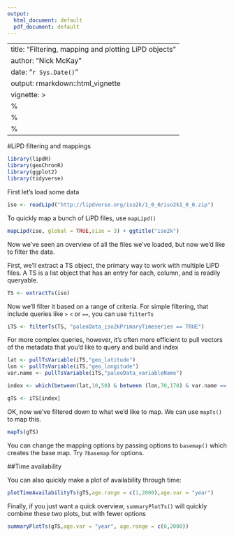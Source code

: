 ```yaml
---
output:
  html_document: default
  pdf_document: default
---
```

---
title: "Filtering, mapping and plotting LiPD objects"
author: "Nick McKay"
date: "`r Sys.Date()`"
output: rmarkdown::html_vignette
vignette: >
  %\VignetteIndexEntry{FilteringAndMapping}
  %\VignetteEngine{knitr::rmarkdown}
  %\VignetteEncoding{UTF-8}
---
  
#LiPD filtering and mappings


```r
library(lipdR)
library(geoChronR)
library(ggplot2)
library(tidyverse)
```


First let's load some data
```r
iso <- readLipd("http://lipdverse.org/iso2k/1_0_0/iso2k1_0_0.zip")
```

To quickly map a bunch of LiPD files, use `mapLipd()`

```r
mapLipd(iso, global = TRUE,size = 3) + ggtitle("iso2k")
```

Now we've seen an overview of all the files we've loaded, but now we'd like to filter the data.

First, we'll extract a TS object, the primary way to work with multiple LiPD files. A TS is a list object that has an entry for each, column, and is readily queryable. 

```r
TS <- extractTs(iso)
```

Now we'll filter it based on a range of criteria. For simple filtering, that include queries like `>` `<` or `==`, you can use `filterTs`

```r

iTS <- filterTs(TS, "paleoData_iso2kPrimaryTimeseries == TRUE")

```


For more complex queries, however, it's often more efficient to pull vectors of the metadata that you'd like to query and build and index

```r
lat <- pullTsVariable(iTS,"geo_latitude")
lon <- pullTsVariable(iTS,"geo_longitude")
var.name <- pullTsVariable(iTS,"paleoData_variableName")

index <- which(between(lat,10,50) & between (lon,70,170) & var.name == "d18O")

gTS <- iTS[index]
```



OK, now we've filtered down to what we'd like to map. We can use `mapTs()` to map this. 

```r
mapTs(gTS)
```

You can change the mapping options by passing options to `basemap()` which creates the base map. Try `?basemap` for options. 



##Time availability

You can also quickly make a plot of availability through time:

```r
plotTimeAvailabilityTs(gTS,age.range = c(1,2000),age.var = "year")
```


Finally, if you just want a quick overview, `summaryPlotTs()` will quickly combine these two plots, but with fewer options

```r
summaryPlotTs(gTS,age.var = "year", age.range = c(0,2000))
```







